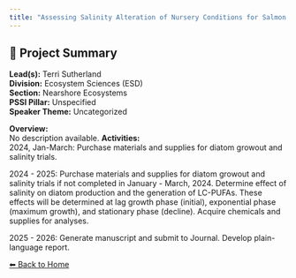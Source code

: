---
title: "Assessing Salinity Alteration of Nursery Conditions for Salmon Smolts following Construction of Roberts Bank Terminal-2"
---

## 🧬 Project Summary

**Lead(s):** Terri Sutherland  
**Division:** Ecosystem Sciences (ESD)  
**Section:** Nearshore Ecosystems  
**PSSI Pillar:** Unspecified  
**Speaker Theme:** Uncategorized  

**Overview:**  
No description available.
**Activities:**  
2024, Jan-March: Purchase materials and supplies for diatom growout and salinity trials.

2024 - 2025: Purchase materials and supplies for diatom growout and salinity trials if not completed in January - March, 2024. Determine effect of salinity on diatom production and the generation of LC-PUFAs. These effects will be determined at lag growth phase (initial), exponential phase (maximum growth), and stationary phase (decline). Acquire chemicals and supplies for analyses.

2025 - 2026: Generate manuscript and submit to Journal. Develop plain-language report.

[⬅ Back to Home](../index.qmd)
